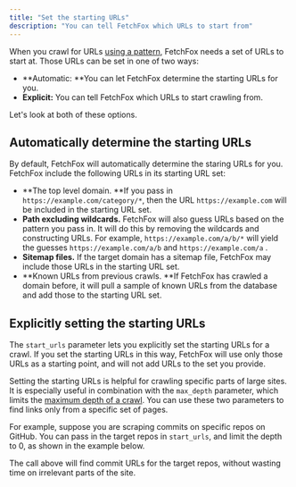 ```yaml
---
title: "Set the starting URLs"
description: "You can tell FetchFox which URLs to start from"
---
```



When you crawl for URLs [using a pattern](/crawl-using-patterns), FetchFox needs a set of URLs to start at. Those URLs can be set in one of two ways:

- \*\*Automatic: \*\*You can let FetchFox determine the starting URLs for you.
- **Explicit:** You can tell FetchFox which URLs to start crawling from.

Let's look at both of these options.

## Automatically determine the starting URLs

By default, FetchFox will automatically determine the staring URLs for you. FetchFox include the following URLs in its starting URL set:

- \*\*The top level domain. \*\*If you pass in `https://example.com/category/*`, then the URL `https://example.com` will be included in the starting URL set.
- **Path excluding wildcards.** FetchFox will also guess URLs based on the pattern you pass in. It will do this by removing the wildcards and constructing URLs. For example, `https://example.com/a/b/*` will yield the guesses `https://example.com/a/b` and `https://example.com/a` .
- **Sitemap files.** If the target domain has a sitemap file, FetchFox may include those URLs in the starting URL set.
- \*\*Known URLs from previous crawls. \*\*If FetchFox has crawled a domain before, it will pull a sample of known URLs from the database and add those to the starting URL set.

## Explicitly setting the starting URLs

The `start_urls` parameter lets you explicitly set the starting URLs for a crawl. If you set the starting URLs in this way, FetchFox will use only those URLs as a starting point, and will not add URLs to the set you provide.

Setting the starting URLs is helpful for crawling specific parts of large sites. It is especially useful in combination with the `max_depth` parameter, which limits the [maximum depth of a crawl](/limiting-crawls). You can use these two parameters to find links only from a specific set of pages.

For example, suppose you are scraping commits on specific repos on GitHub. You can pass in the target repos in `start_urls`, and limit the depth to 0, as shown in the example below.

<MaxDepthGithubCrawlRequest />

The call above will find commit URLs for the target repos, without wasting time on irrelevant parts of the site.